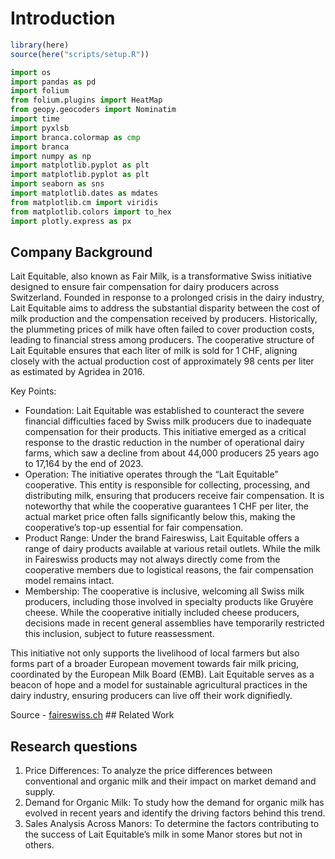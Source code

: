 # Introduction

```r
library(here)
source(here("scripts/setup.R"))
```

```python
import os
import pandas as pd
import folium
from folium.plugins import HeatMap
from geopy.geocoders import Nominatim
import time
import pyxlsb
import branca.colormap as cmp
import branca
import numpy as np
import matplotlib.pyplot as plt
import matplotlib.pyplot as plt
import seaborn as sns
import matplotlib.dates as mdates
from matplotlib.cm import viridis
from matplotlib.colors import to_hex
import plotly.express as px
```

## Company Background

Lait Equitable, also known as Fair Milk, is a transformative Swiss initiative designed to ensure fair compensation for dairy producers across Switzerland. Founded in response to a prolonged crisis in the dairy industry, Lait Equitable aims to address the substantial disparity between the cost of milk production and the compensation received by producers. Historically, the plummeting prices of milk have often failed to cover production costs, leading to financial stress among producers. The cooperative structure of Lait Equitable ensures that each liter of milk is sold for 1 CHF, aligning closely with the actual production cost of approximately 98 cents per liter as estimated by Agridea in 2016.

Key Points:

- Foundation: Lait Equitable was established to counteract the severe financial difficulties faced by Swiss milk producers due to inadequate compensation for their products. This initiative emerged as a critical response to the drastic reduction in the number of operational dairy farms, which saw a decline from about 44,000 producers 25 years ago to 17,164 by the end of 2023.
- Operation: The initiative operates through the "Lait Equitable" cooperative. This entity is responsible for collecting, processing, and distributing milk, ensuring that producers receive fair compensation. It is noteworthy that while the cooperative guarantees 1 CHF per liter, the actual market price often falls significantly below this, making the cooperative's top-up essential for fair compensation.
- Product Range: Under the brand Faireswiss, Lait Equitable offers a range of dairy products available at various retail outlets. While the milk in Faireswiss products may not always directly come from the cooperative members due to logistical reasons, the fair compensation model remains intact.
- Membership: The cooperative is inclusive, welcoming all Swiss milk producers, including those involved in specialty products like Gruyère cheese. While the cooperative initially included cheese producers, decisions made in recent general assemblies have temporarily restricted this inclusion, subject to future reassessment.

This initiative not only supports the livelihood of local farmers but also forms part of a broader European movement towards fair milk pricing, coordinated by the European Milk Board (EMB). Lait Equitable serves as a beacon of hope and a model for sustainable agricultural practices in the dairy industry, ensuring producers can live off their work dignifiedly.

Source - [faireswiss.ch](https://www.faireswiss.ch/fr/lait-equitable)
## Related Work

## Research questions

1.  Price Differences: To analyze the price differences between conventional and organic milk and their impact on market demand and supply.
2.  Demand for Organic Milk: To study how the demand for organic milk has evolved in recent years and identify the driving factors behind this trend.
3.  Sales Analysis Across Manors: To determine the factors contributing to the success of Lait Equitable's milk in some Manor stores but not in others.
